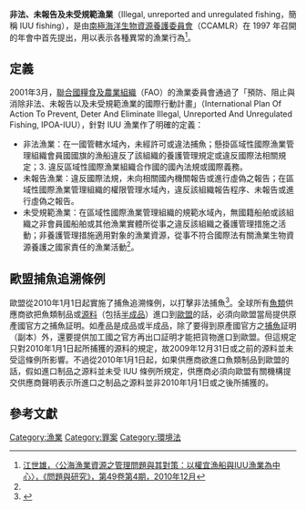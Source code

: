 {{newsrelease|time=2010-06-22T04:52:21+00:00}}
'''非法、未報告及未受規範漁業'''（Illegal, unreported and unregulated fishing，簡稱 IUU fishing），是由[[南極海洋生物資源養護委員會|南極海洋生物資源養護委員會]]（CCAMLR）在 1997 年召開的年會中首先提出，用以表示各種異常的漁業行為<ref name="江世雄">[http://iir.nccu.edu.tw/attachments/journal/add/1/49-4-2.pdf 江世雄，〈公海漁業資源之管理問題與其對策：以權宜漁船與IUU漁業為中心〉，《問題與研究》，第49卷第4期，2010年12月]{{dead link|date=2017年11月 |bot=InternetArchiveBot |fix-attempted=yes }}</ref>。

==定義==
2001年3月，[[聯合國糧食及農業組織|聯合國糧食及農業組織]]（FAO）的漁業委員會通過了「預防、阻止與消除非法、未報告以及未受規範漁業的國際行動計畫」（International Plan Of Action To Prevent, Deter And 
Eliminate Illegal, Unreported And Unregulated Fishing, IPOA-IUU），針對 IUU 漁業作了明確的定義：

*非法漁業：在一國管轄水域內，未經許可或違法捕魚；懸掛區域性國際漁業管理組織會員國國旗的漁船違反了該組織的養護管理規定或違反國際法相關規定；3. 違反區域性國際漁業組織合作國的國內法規或國際義務。
*未報告漁業：違反國際法規，未向相關國內機關報告或進行虛偽之報告；在區域性國際漁業管理組織的權限管理水域內，違反該組織報告程序、未報告或進行虛偽之報告。
*未受規範漁業：在區域性國際漁業管理組織的規範水域內，無國籍船舶或該組織之非會員國船舶或其他漁業實體所從事之違反該組織之養護管理措施之活動；非養護管理措施適用對象的漁業資源，從事不符合國際法有關漁業生物資源養護之國家責任的漁業活動<ref name="江世雄"/>。

==歐盟捕魚追溯條例==
歐盟從2010年1月1日起實施了捕魚追溯條例，以打擊非法捕魚<ref>{{Cite web |url=http://ec.europa.eu/fisheries/cfp/illegal_fishing/index_en.htm |title=Illegal fishing (IUU) |accessdate=2010-06-22 |archive-date=2010-11-21 |archive-url=https://web.archive.org/web/20101121101243/http://ec.europa.eu/fisheries/cfp/illegal_fishing/index_en.htm |dead-url=no }}</ref>。全球所有[[魚類|魚類]]供應商欲把魚類制品或[[源料|源料]]（包括[[半成品|半成品]]）進口到[[歐盟|歐盟]]的話，必須向歐盟當局提供原產國官方之捕魚証明。如產品是成品或半成品，除了要得到原產國官方之[[捕魚|捕魚]]証明（副本）外，還要提供加工國之官方再出口証明才能把貨物進口到歐盟。但這規定只對2010年1月1日起所捕獲的源料的規定，故2009年12月31日或之前的源料並未受這條例所影響。不過從2010年1月1日起，如果供應商欲進口魚類制品到歐盟的話，假如進口制品之源料並未受 IUU 條例所規定，供應商必須向歐盟有關機構提交供應商聲明表示所進口之制品之源料並非2010年1月1日或之後所捕獲的。

==參考文獻==
{{reflist}}

[[Category:漁業|Category:漁業]]
[[Category:罪案|Category:罪案]]
[[Category:環境法|Category:環境法]]